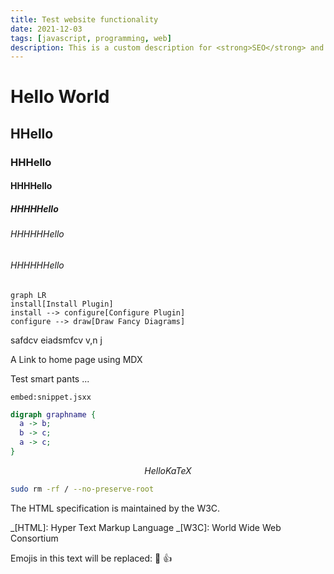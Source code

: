 ```yaml
---
title: Test website functionality
date: 2021-12-03
tags: [javascript, programming, web]
description: This is a custom description for <strong>SEO</strong> and Open Graph purposes, rather than the default generated excerpt. Simply add a description field to the frontmatter.
---
```


# Hello World

## HHello

### HHHello

#### HHHHello

##### HHHHHello

###### HHHHHHello

###### HHHHHHello

```mermaid
graph LR
install[Install Plugin]
install --> configure[Configure Plugin]
configure --> draw[Draw Fancy Diagrams]
```

safdcv eiadsmfcv v,n j

<Link to="/">A Link to home page using MDX</Link>

Test smart pants ...

`embed:snippet.jsxx`

```dot
digraph graphname {
  a -> b;
  b -> c;
  a -> c;
}
```

[//]: # (<CodePen codePenId="PNaGbb" />)

[//]: # (<Instagram instagramId="B7ISOoHne6s" />)

$$
Hello KaTeX
$$

```bash
sudo rm -rf / --no-preserve-root
```

The HTML specification
is maintained by the W3C.

_[HTML]: Hyper Text Markup Language
_[W3C]: World Wide Web Consortium

Emojis in this text will be replaced: :dog: :+1:
